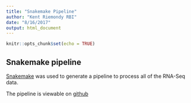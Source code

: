 ```yaml
---
title: "Snakemake Pipeline"
author: "Kent Riemondy RBI"
date: "8/16/2017"
output: html_document
---
```


```r
knitr::opts_chunk$set(echo = TRUE)
```

## Snakemake pipeline

[Snakemake](http://snakemake.readthedocs.io/en/stable/index.html) was used to generate a pipeline to process all of the RNA-Seq data. 

The pipeline is viewable on [github](https://github.com/rnabioco/martin/tree/master/pipeline) 
